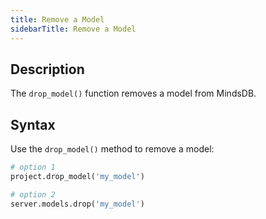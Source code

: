 ```yaml
---
title: Remove a Model
sidebarTitle: Remove a Model
---
```


## Description

The `drop_model()` function removes a model from MindsDB.

## Syntax

Use the `drop_model()` method to remove a model:

```python
# option 1
project.drop_model('my_model')

# option 2
server.models.drop('my_model')
```
